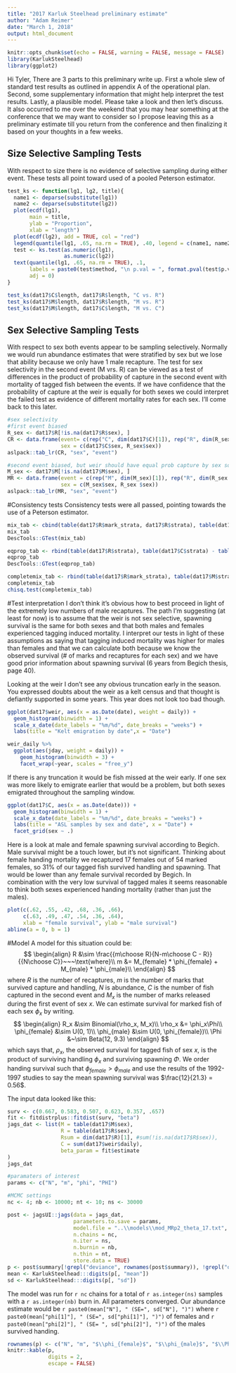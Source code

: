 ```yaml
---
title: "2017 Karluk Steelhead preliminary estimate"
author: "Adam Reimer"
date: "March 1, 2018"
output: html_document
---
```


```r
knitr::opts_chunk$set(echo = FALSE, warning = FALSE, message = FALSE)
library(KarlukSteelhead)
library(ggplot2)
```

Hi Tyler, There are 3 parts to this preliminary write up. First a whole slew of standard test results as outlined in appendix A of the operational plan. Second, some supplementary information that might help interpret the test results.  Lastly, a plausible model. Please take a look and then let’s discuss. It also occurred to me over the weekend that you may hear something at the conference that we may want to consider so I propose leaving this as a preliminary estimate till you return from the conference and then finalizing it based on your thoughts in a few weeks.

## Size Selective Sampling Tests
With respect to size there is no evidence of selective sampling during either event. These tests all point toward used of a pooled Peterson estimator.
```r
test_ks <- function(lg1, lg2, title){
  name1 <- deparse(substitute(lg1))
  name2 <- deparse(substitute(lg2))
  plot(ecdf(lg1),
       main = title,
       ylab = "Proportion",
       xlab = "length")
  plot(ecdf(lg2), add = TRUE, col = "red")
  legend(quantile(lg1, .65, na.rm = TRUE), .40, legend = c(name1, name2), col = c("black", "red"), pch = 16)
  test <- ks.test(as.numeric(lg1),
                  as.numeric(lg2))
  text(quantile(lg1, .65, na.rm = TRUE), .1,
       labels = paste0(test$method, "\n p.val = ", format.pval(test$p.value, digits = 2, eps = 0.001, nsmall = 3)),
       adj = 0)
}
```

```r
test_ks(dat17$C$length, dat17$R$length, "C vs. R")
test_ks(dat17$M$length, dat17$R$length, "M vs. R")
test_ks(dat17$M$length, dat17$C$length, "M vs. C")
```

## Sex Selective Sampling Tests
With respect to sex both events appear to be sampling selectively. Normally we would run abundance estimates that were stratified by sex but we lose that ability because we only have 1 male recapture. The test for sex selectivity in the second event (M vrs. R) can be viewed as a test of differences in the product of probability of capture in the second event with mortality of tagged fish between the events. If we have confidence that the probability of capture at the weir is equally for both sexes we could interpret the failed test as evidence of different mortality rates for each sex. I'll come back to this later.
```r
#sex selectivity
#first event biased
R_sex <- dat17$R[!is.na(dat17$R$sex), ]
CR <- data.frame(event= c(rep("C", dim(dat17$C)[1]), rep("R", dim(R_sex)[1])),
                 sex = c(dat17$C$sex, R_sex$sex))
aslpack::tab_lr(CR, "sex", "event")

#second event biased, but weir should have equal prob capture by sex so really different mortality by sex.
M_sex <- dat17$M[!is.na(dat17$M$sex), ]
MR <- data.frame(event = c(rep("M", dim(M_sex)[1]), rep("R", dim(R_sex )[1])),
                 sex = c(M_sex$sex, R_sex $sex))
aslpack::tab_lr(MR, "sex", "event")
```

#Consistency tests
Consistency tests were all passed, pointing towards the use of a Peterson estimator.
```r
mix_tab <- cbind(table(dat17$R$mark_strata, dat17$R$strata), table(dat17$M$strata) - table(dat17$R$mark_strata))
mix_tab
DescTools::GTest(mix_tab)

eqprop_tab <- rbind(table(dat17$R$strata), table(dat17$C$strata) - table(dat17$R$strata))
eqprop_tab
DescTools::GTest(eqprop_tab)

completemix_tab <- rbind(table(dat17$R$mark_strata), table(dat17$M$strata) - table(dat17$R$mark_strata))
completemix_tab
chisq.test(completemix_tab)
```

#Test interpretation
I don't think it's obvious how to best proceed in light of the extremely low numbers of male recaptures. The path I’m suggesting (at least for now) is to assume that the weir is not sex selective, spawning survival is the same for both sexes and that both males and females experienced tagging induced mortality. I interpret our tests in light of these assumptions as saying that tagging induced mortality was higher for males than females and that we can calculate both because we know the observed survival (# of marks and recaptures for each sex) and we have good prior information about spawning survival (6 years from Begich thesis, page 40).

Looking at the weir I don't see any obvious truncation early in the season. You expressed doubts about the weir as a kelt census and that thought is defiantly supported in some years.  This year does not look too bad though.
```r
ggplot(dat17$weir, aes(x = as.Date(date), weight = daily)) +
  geom_histogram(binwidth = 1) +
  scale_x_date(date_labels = "%m/%d", date_breaks = "weeks") +
  labs(title = "Kelt emigration by date",x = "Date")

weir_daily %>%
  ggplot(aes(jday, weight = daily)) +
    geom_histogram(binwidth = 3) +
    facet_wrap(~year, scales = "free_y")
```

If there is any truncation it would be fish missed at the weir early. If one sex was more likely to emigrate earlier that would be a problem, but both sexes emigrated throughout the sampling window.
```r
ggplot(dat17$C, aes(x = as.Date(date))) +
  geom_histogram(binwidth = 1) +
  scale_x_date(date_labels = "%m/%d", date_breaks = "weeks") +
  labs(title = "ASL samples by sex and date", x = "Date") +
  facet_grid(sex ~ .)
```

Here is a look at male and female spawning survival according to Begich. Male survival might be a touch lower, but it's not significant.  Thinking about female handing mortality we recaptured 17 females out of 54 marked females, so 31% of our tagged fish survived handling and spawning. That would be lower than any female survival recorded by Begich. In combination with the very low survival of tagged males it seems reasonable to think both sexes experienced handing mortality (rather than just the males).
```r
plot(c(.62, .55, .42, .68, .36, .66), 
     c(.63, .49, .47, .54, .36, .64),
     xlab = "female survival", ylab = "male survival")
abline(a = 0, b = 1)
```

#Model
A model for this situation could be:
$$
\begin{align}
R &\sim \frac{{m\choose R}{N-m\choose C - R}}{{N\choose C}}~~~\text{where}\\
m &= M_{female} * \phi_{female} + M_{male} * \phi_{male}\\
\end{align}
$$
where $R$ is the number of recaptures, $m$ is the number of marks that survived capture and handling, $N$ is abundance, $C$ is the number of fish captured in the second event and $M_x$ is the number of marks released during the first event of sex $x$. We can estimate survival for marked fish of each sex $\phi_x$ by writing.
$$
\begin{align}
R_x &\sim Binomial(\rho_x, M_x)\\
\rho_x &= \phi_x\Phi\\
\phi_{female} &\sim U(0, 1)\\
\phi_{male} &\sim U(0, \phi_{female})\\
\Phi &~\sim Beta(12, 9.3)
\end{align}
$$
which says that,  $\rho_x$, the observed survival for tagged fish of sex $x$, is the product of surviving handling $\phi_x$ and surviving spawning $\Phi$. We order handing survival such that $\phi_{female} > \phi_{male}$ and use the results of the 1992-1997 studies to say the mean spawning survival was $\frac{12}{21.3} = 0.56$.

The input data looked like this:
```r
surv <- c(0.667, 0.583, 0.507, 0.623, 0.357, .657)
fit <- fitdistrplus::fitdist(surv, "beta")
jags_dat <- list(M = table(dat17$M$sex),
                 R = table(dat17$R$sex),
                 Rsum = dim(dat17$R)[1], #sum(!is.na(dat17$R$sex)),
                 C = sum(dat17$weir$daily),
                 beta_param = fit$estimate
)
jags_dat

#paramaters of interest
params <- c("N", "m", "phi", "PHI")

#MCMC settings
nc <- 4; nb <- 10000; nt <- 10; ns <- 30000

post <- jagsUI::jags(data = jags_dat,
                     parameters.to.save = params,
                     model.file = "..\\models\\mod_MRp2_theta_17.txt",
                     n.chains = nc,
                     n.iter = ns,
                     n.burnin = nb,
                     n.thin = nt,
                     store.data = TRUE)
p <- post$summary[!grepl("deviance", rownames(post$summary)), !grepl("overlap0|f", colnames(post$summary))]
mean <- KarlukSteelhead:::digits(p[, "mean"])
sd <- KarlukSteelhead:::digits(p[, "sd"])
```

The model was run for `r nc` chains for a total of `r as.integer(ns)` samples with a `r as.integer(nb)` burn in.  All parameters converged. Our abundance estimate would be `r paste0(mean["N"], " (SE=", sd["N"], ")")` where `r paste0(mean["phi[1]"], " (SE=", sd["phi[1]"], ")")` of females and `r paste0(mean["phi[2]"], " (SE= ", sd["phi[2]"], ")")` of the males survived handing.
```r
rownames(p) <- c("N", "m", "$\\phi_{female}$", "$\\phi_{male}$", "$\\Phi$")
knitr::kable(p, 
             digits = 2,
             escape = FALSE)
```
